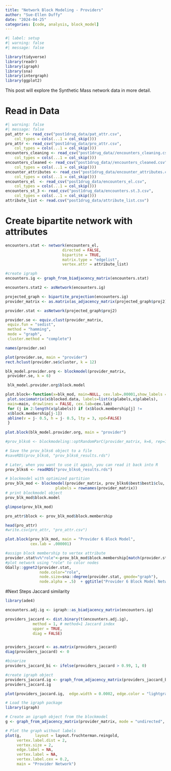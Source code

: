 ```yaml
---
title: "Network Block Modeling - Providers"
author: "Sue-Ellen Duffy"
date: "2024-04-25"
categories: [code, analysis, block_model]
---
```


```r
#| label: setup
#| warning: false
#| message: false

library(tidyverse)
library(readr)
library(igraph)
library(sna)
library(intergraph)
library(ggplot2)
```

This post will explore the Synthetic Mass network data in more detail.

# Read in Data

```r
#| warning: false
#| message: false
pat_attr <- read_csv("post1drug_data/pat_attr.csv", 
    col_types = cols(...1 = col_skip()))
pro_attr <- read_csv("post1drug_data/pro_attr.csv", 
    col_types = cols(...1 = col_skip()))
encounters_cleaning <- read_csv("post1drug_data//encounters_cleaning.csv", 
    col_types = cols(...1 = col_skip()))
encounters_cleaned <- read_csv("post1drug_data//encounters_cleaned.csv", 
    col_types = cols(...1 = col_skip()))
encounter_attributes <- read_csv("post1drug_data/encounter_attributes.csv", 
    col_types = cols(...1 = col_skip()))
encounters_el  <- read_csv("post1drug_data/encounters_el.csv", 
    col_types = cols(...1 = col_skip()))
encounters_st_3 <- read_csv("post1drug_data/encounters.st.3.csv", 
    col_types = cols(...1 = col_skip()))
attribute_list <- read.csv("post1drug_data/attribute_list.csv")
```

# Create bipartite network with attributes

```r
encounters.stat <- network(encounters_el,
                         directed = FALSE,
                         bipartite = TRUE,
                         matrix.type = "edgelist",
                         vertex.attr = attribute_list)
```

```r
#create igraph
encounters.ig <- graph_from_biadjacency_matrix(encounters.stat)
```

```r
encounters.stat2 <- asNetwork(encounters.ig)
```

```r
projected_graph <- bipartite_projection(encounters.ig)
provider_matrix <- as.matrix(as_adjacency_matrix(projected_graph$proj2))

provider.stat <- asNetwork(projected_graph$proj2)

provider.se <- equiv.clust(provider_matrix,
 equiv.fun = "sedist",
 method = "hamming",
 mode = "graph",
 cluster.method = "complete")

names(provider.se)
```

```r
plot(provider.se, main = "provider")
rect.hclust(provider.se$cluster, k = 12)
```

```r
blk_model.provider.org <- blockmodel(provider_matrix,
 provider.se, k = 6)
```

```r
 blk_model.provider.org$block.model
```

```r
plot.block<-function(x=blk_mod, main=NULL, cex.lab=.00001,show_labels = FALSE){
 plot.sociomatrix(x$blocked.data, labels=list(x$plabels,x$plabels),
 main=main, drawlines = FALSE, cex.lab=cex.lab)
 for (j in 2:length(x$plabels)) if (x$block.membership[j] !=
 x$block.membership[j-1])
 abline(v = j- 0.5, h = j- 0.5, lty = 3, xpd=FALSE)
 }
 
plot.block(blk_model.provider.org, main = "provider")
```

```r
#prov_blks6 <- blockmodeling::optRandomParC(provider_matrix, k=6, rep=10, approaches="ss", blocks="com")
```

```r
# Save the prov_blks6 object to a file
#saveRDS(prov_blks6, "prov_blks6_results.rds")

# Later, when you want to use it again, you can read it back into R
prov_blks6 <- readRDS("prov_blks6_results.rds")
```

```r
# blockmodel with optimized partition
prov_blk_mod <- blockmodel(provider_matrix, prov_blks6$best$best1$clu,
                      plabels = rownames(provider_matrix))
# print blockmodel object
prov_blk_mod$block.model
```

```r
glimpse(prov_blk_mod)
```

```r
pro_attr$block <- prov_blk_mod$block.membership 

head(pro_attr)
#write.csv(pro_attr, "pro_attr.csv")
```

```r
plot.block(prov_blk_mod, main = "Provider 6 Block Model",
           cex.lab = .000001)
```

```r
#assign block membership to vertex attribute
provider.stat%v%"role"<-prov_blk_mod$block.membership[match(provider.stat%v%"vertex.names",prov_blk_mod$plabels)]
#plot network using "role" to color nodes
GGally::ggnet2(provider.stat,
               node.color="role", 
               node.size=sna::degree(provider.stat, gmode="graph"),
               node.alpha = .5)  + ggtitle("Provider 6 Block Model Network")
```


#Next Steps Jaccard similarity

```r
library(ade4)
```

```r
encounters.adj.ig <- igraph::as_biadjacency_matrix(encounters.ig)

providers_jaccard <- dist.binary(t(encounters.adj.ig),
            method = 1, # method=1 Jaccard index
            upper = TRUE,
            diag = FALSE)


providers_jaccard <- as.matrix(providers_jaccard)
diag(providers_jaccard) <- 0

```

```r
#binarize
providers_jaccard_bi <- ifelse(providers_jaccard > 0.99, 1, 0)
```

```r
#create igraph object
providers_jaccard.ig <- graph_from_adjacency_matrix(providers_jaccard_bi, mode = "undirected")
providers_jaccard.ig
```

```r
plot(providers_jaccard.ig,  edge.width = 0.0002, edge.color = "lightgray",  vertex.size = 2, vertex.label = NA)
```

```r
# Load the igraph package
library(igraph)

# Create an igraph object from the blockmodel
g <- graph_from_adjacency_matrix(provider_matrix, mode = "undirected", weighted = FALSE)

# Plot the graph without labels
plot(g,      layout = layout.fruchterman.reingold, 
     vertex.label.dist = 2, 
     vertex.size = 2, 
     edge.label = NA,
     vertex.label = NA,
     vertex.label.cex = 0.2, 
     main = "Provider Network")
```
